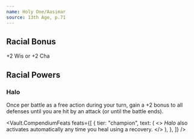```yaml
---
name: Holy One/Aasimar
source: 13th Age, p.71
---
```


## Racial Bonus

+2 Wis or +2 Cha

## Racial Powers

### Halo

Once per battle as a free action during your turn, gain a +2 bonus to all defenses until you are hit by an attack (or until the battle ends).

<Vault.CompendiumFeats
  feats={[
    {
      tier: "champion",
      text: (
        <>
          <em>Halo</em> also activates automatically any time you heal using a
          recovery.
        </>
      ),
    },
  ]}
/>
